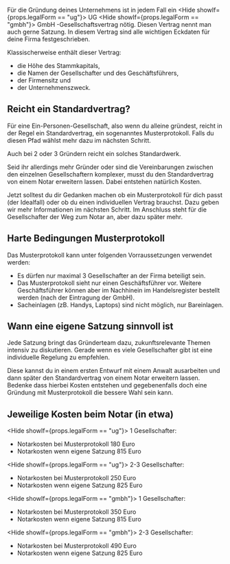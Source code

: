
Für die Gründung deines Unternehmens ist in jedem Fall ein <Hide showIf={props.legalForm == "ug"}> UG </Hide><Hide showIf={props.legalForm == "gmbh"}> GmbH </Hide>-Gesellschaftsvertrag nötig. Diesen Vertrag nennt man auch gerne Satzung. In diesem Vertrag sind alle wichtigen Eckdaten für deine Firma festgeschrieben.

Klassischerweise enthält dieser Vertrag:

- die Höhe des Stammkapitals,
- die Namen der Gesellschafter und des Geschäftsführers,
- der Firmensitz und
- der Unternehmenszweck.

## Reicht ein Standardvertrag?

Für eine Ein-Personen-Gesellschaft, also wenn du alleine gründest, reicht in der Regel ein Standardvertrag, ein sogenanntes Musterprotokoll. Falls du diesen Pfad wählst mehr dazu im nächsten Schritt.

Auch bei 2 oder 3 Gründern reicht ein solches Standardwerk.

Seid ihr allerdings mehr Gründer oder sind die Vereinbarungen zwischen den einzelnen Gesellschaftern komplexer, musst du den Standardvertrag von einem Notar erweitern lassen. Dabei entstehen natürlich Kosten.

Jetzt solltest du dir Gedanken machen ob ein Musterprotokoll für dich passt (der Idealfall) oder ob du einen individuellen Vertrag brauchst. Dazu geben wir mehr Informationen im nächsten Schritt. Im Anschluss steht für die Gesellschafter der Weg zum Notar an, aber dazu später mehr.

## Harte Bedingungen Musterprotokoll

Das Musterprotokoll kann unter folgenden Vorraussetzungen verwendet werden:

- Es dürfen nur maximal 3 Gesellschafter an der Firma beteiligt sein.
- Das Musterprotokoll sieht nur einen Geschäftsführer vor. Weitere Geschäftsführer können aber im Nachhinein im Handelsregister bestellt werden (nach der Eintragung der GmbH).
- Sacheinlagen (zB. Handys, Laptops) sind nicht möglich, nur Bareinlagen.

## Wann eine eigene Satzung sinnvoll ist

Jede Satzung bringt das Gründerteam dazu, zukunftsrelevante Themen intensiv zu diskutieren. Gerade wenn es viele Gesellschafter gibt ist eine individuelle Regelung zu empfehlen.

Diese kannst du in einem ersten Entwurf mit einem Anwalt ausarbeiten und dann später den Standardvertrag von einem Notar erweitern lassen. Bedenke dass hierbei Kosten entstehen und gegebenenfalls doch eine Gründung mit Musterprotokoll die bessere Wahl sein kann.

## Jeweilige Kosten beim Notar (in etwa)

<Hide showIf={props.legalForm == "ug"}> 
1 Gesellschafter:

- Notarkosten bei Musterprotokoll 180 Euro
- Notarkosten wenn eigene Satzung 815 Euro
  </Hide>

<Hide showIf={props.legalForm == "ug"}> 
2-3 Gesellschafter:

- Notarkosten bei Musterprotokoll 250 Euro
- Notarkosten wenn eigene Satzung 825 Euro
  </Hide>

<Hide showIf={props.legalForm == "gmbh"}> 
1 Gesellschafter:

- Notarkosten bei Musterprotokoll 350 Euro
- Notarkosten wenn eigene Satzung 815 Euro
  </Hide>

<Hide showIf={props.legalForm == "gmbh"}> 
2-3 Gesellschafter:

- Notarkosten bei Musterprotokoll 490 Euro
- Notarkosten wenn eigene Satzung 825 Euro
  </Hide>
